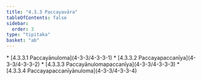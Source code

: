```yaml
---
title: "4.3.3 Paccayavāra"
tableOfContents: false
sidebar:
  order: 3
type: "tipitaka"
basket: "ab"
---
```



<DynamicBreadcrumb />



<TableOfContents>
* [4.3.3.1 Paccayānuloma](4-3-3/4-3-3-1)
* [4.3.3.2 Paccayapaccanīya](4-3-3/4-3-3-2)
* [4.3.3.3 Paccayānulomapaccanīya](4-3-3/4-3-3-3)
* [4.3.3.4 Paccayapaccanīyānuloma](4-3-3/4-3-3-4)
</TableOfContents>